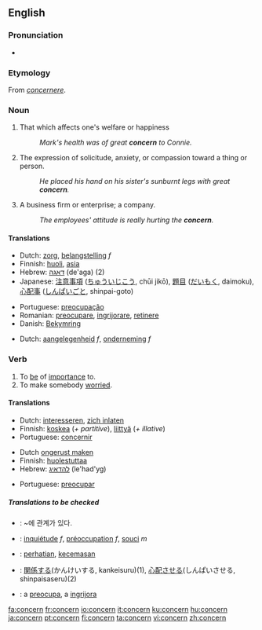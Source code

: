 {{wikipedia|dab={{PAGENAME}}}}
==English==

===Pronunciation===
*{{audio|en-us-concern.ogg|Audio (US)}}

===Etymology===
From {{ML.}} ''[[concernere]]''.

===Noun===
{{en-noun}}
# That which affects one's welfare or happiness
#:''Mark's health was of great '''concern''' to Connie.''
# The expression of solicitude, anxiety, or compassion toward a thing or person.
#:''He placed his hand on his sister's sunburnt legs with great '''concern'''.''
# A business firm or enterprise; a company.
#:''The employees' attitude is really hurting the '''concern'''.''

====Translations====
{{trans-top|That which affects one's welfare or happiness}}
*Dutch: [[zorg]], [[belangstelling]] ''f''
*Finnish: [[huoli]], [[asia]]
*Hebrew: [[דאגה]] (de'aga) {{f}} (2)
*Japanese: [[注意事項]] ([[ちゅういじこう]], chūi jikō), [[題目]] ([[だいもく]], daimoku), [[心配事]] ([[しんぱいごと]], shinpai-goto)
{{trans-mid}}
*Portuguese: [[preocupação]] {{f}}
*Romanian: [[preocupare]], [[ingrijorare]], [[retinere]]
*Danish: [[Bekymring]]
{{trans-bottom}}

{{trans-top| A business firm or enterprise; a company}}
*Dutch: [[aangelegenheid]] ''f'', [[onderneming]] ''f''

===Verb===
{{en-verb}}
# To [[be]] of [[importance]] to.
# To make somebody [[worried]].

====Translations====
{{trans-top|To be of importance to}}
*Dutch: [[interesseren]], [[zich inlaten]]
*Finnish: [[koskea]] (''+ partitive''), [[liittyä]] (''+ illative'')
*Portuguese: [[concernir]]
{{trans-mid}}
{{trans-bottom}}

{{trans-top|To make somebody worried}}
*Dutch [[ongerust maken]]
*Finnish: [[huolestuttaa]]
*Hebrew: [[להדאיג]] (le'had'yg)
{{trans-mid}}
*Portuguese: [[preocupar]]
{{trans-bottom}}

=====Translations to be checked=====
{{checktrans}}
*{{ttbc|Korean}}: ~에 관계가 있다.
*{{ttbc|French}}: [[inquiétude]] ''f'', [[préoccupation]] ''f'', [[souci]] ''m''
*{{ttbc|Indonesian}}: [[hati|perhatian]], [[cemas|kecemasan]]
*{{ttbc|Japanese}}: [[関係]]する(かんけいする, kankeisuru)(1), [[心配]]させる(しんぱいさせる, shinpaisaseru)(2)
*{{ttbc|Romanian}}: a [[preocupa]], a [[ingrijora]]

[[fa:concern]]
[[fr:concern]]
[[io:concern]]
[[it:concern]]
[[ku:concern]]
[[hu:concern]]
[[ja:concern]]
[[pt:concern]]
[[fi:concern]]
[[ta:concern]]
[[vi:concern]]
[[zh:concern]]